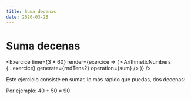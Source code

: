```yaml
---
title: Suma decenas
date: 2020-03-28
---
```



# Suma decenas

<Exercice
  time={3 * 60}
  render={exercice => (
    <ArithmeticNumbers {...exercice} generate={rndTens2} operation={sum} />
  )}
/>

Este ejercicio consiste en sumar, lo más rápido que puedas, dos decenas:

Por ejemplo: 40 + 50 = 90
